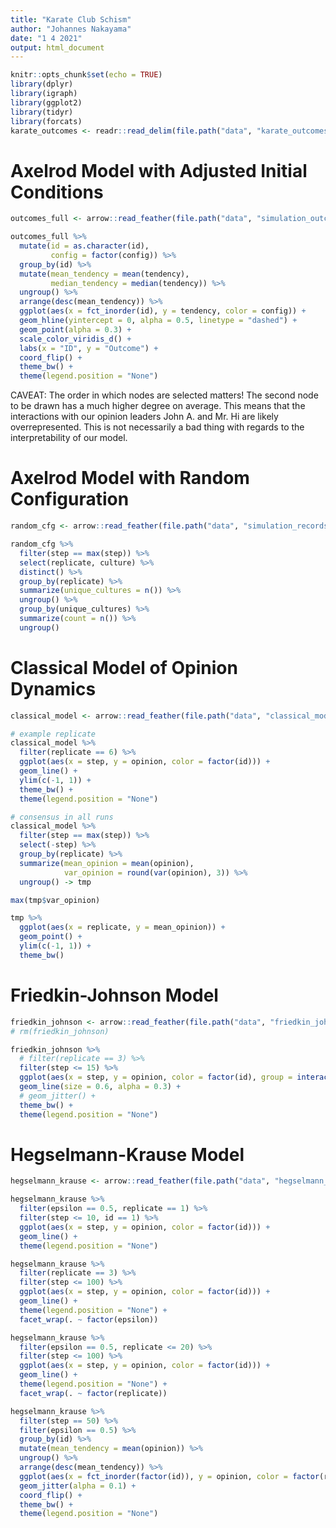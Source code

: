 ```yaml
---
title: "Karate Club Schism"
author: "Johannes Nakayama"
date: "1 4 2021"
output: html_document
---
```


```r
knitr::opts_chunk$set(echo = TRUE)
library(dplyr)
library(igraph)
library(ggplot2)
library(tidyr)
library(forcats)
karate_outcomes <- readr::read_delim(file.path("data", "karate_outcomes.csv"), delim = ";")
```



# Axelrod Model with Adjusted Initial Conditions

```r
outcomes_full <- arrow::read_feather(file.path("data", "simulation_outcomes", "outcomes_full.arrow"))
```

```r

outcomes_full %>% 
  mutate(id = as.character(id),
         config = factor(config)) %>% 
  group_by(id) %>% 
  mutate(mean_tendency = mean(tendency),
         median_tendency = median(tendency)) %>% 
  ungroup() %>% 
  arrange(desc(mean_tendency)) %>% 
  ggplot(aes(x = fct_inorder(id), y = tendency, color = config)) +
  geom_hline(yintercept = 0, alpha = 0.5, linetype = "dashed") +
  geom_point(alpha = 0.3) +
  scale_color_viridis_d() +
  labs(x = "ID", y = "Outcome") +
  coord_flip() +
  theme_bw() +
  theme(legend.position = "None")

```

CAVEAT: The order in which nodes are selected matters! The second node to be drawn has a much higher degree on average. This means that the interactions with our opinion leaders John A. and Mr. Hi are likely overrepresented. This is not necessarily a bad thing with regards to the interpretability of our model.


# Axelrod Model with Random Configuration

```r

random_cfg <- arrow::read_feather(file.path("data", "simulation_records", "random_config.arrow"))

```



```r

random_cfg %>% 
  filter(step == max(step)) %>% 
  select(replicate, culture) %>% 
  distinct() %>% 
  group_by(replicate) %>% 
  summarize(unique_cultures = n()) %>% 
  ungroup() %>% 
  group_by(unique_cultures) %>% 
  summarize(count = n()) %>% 
  ungroup()

```


# Classical Model of Opinion Dynamics

```r

classical_model <- arrow::read_feather(file.path("data", "classical_model", "classical_model.arrow"))

```


```r

# example replicate
classical_model %>% 
  filter(replicate == 6) %>% 
  ggplot(aes(x = step, y = opinion, color = factor(id))) +
  geom_line() +
  ylim(c(-1, 1)) +
  theme_bw() +
  theme(legend.position = "None")

# consensus in all runs
classical_model %>% 
  filter(step == max(step)) %>% 
  select(-step) %>% 
  group_by(replicate) %>% 
  summarize(mean_opinion = mean(opinion),
            var_opinion = round(var(opinion), 3)) %>%
  ungroup() -> tmp 

max(tmp$var_opinion)

tmp %>% 
  ggplot(aes(x = replicate, y = mean_opinion)) +
  geom_point() +
  ylim(c(-1, 1)) +
  theme_bw()


```



# Friedkin-Johnson Model

```r

friedkin_johnson <- arrow::read_feather(file.path("data", "friedkin_johnson", "friedkin_johnson.arrow"))
# rm(friedkin_johnson)
```


```r

friedkin_johnson %>% 
  # filter(replicate == 3) %>% 
  filter(step <= 15) %>% 
  ggplot(aes(x = step, y = opinion, color = factor(id), group = interaction(id, replicate))) +
  geom_line(size = 0.6, alpha = 0.3) +
  # geom_jitter() +
  theme_bw() +
  theme(legend.position = "None")

```


# Hegselmann-Krause Model


```r
hegselmann_krause <- arrow::read_feather(file.path("data", "hegselmann_krause", "hegselmann_krause.arrow"))
```


```r
hegselmann_krause %>% 
  filter(epsilon == 0.5, replicate == 1) %>% 
  filter(step <= 10, id == 1) %>% 
  ggplot(aes(x = step, y = opinion, color = factor(id))) +
  geom_line() +
  theme(legend.position = "None")
```



```r

hegselmann_krause %>% 
  filter(replicate == 3) %>% 
  filter(step <= 100) %>% 
  ggplot(aes(x = step, y = opinion, color = factor(id))) +
  geom_line() +
  theme(legend.position = "None") +
  facet_wrap(. ~ factor(epsilon))

```


```r

hegselmann_krause %>% 
  filter(epsilon == 0.5, replicate <= 20) %>% 
  filter(step <= 100) %>% 
  ggplot(aes(x = step, y = opinion, color = factor(id))) +
  geom_line() +
  theme(legend.position = "None") +
  facet_wrap(. ~ factor(replicate))

```


```r

hegselmann_krause %>% 
  filter(step == 50) %>% 
  filter(epsilon == 0.5) %>% 
  group_by(id) %>% 
  mutate(mean_tendency = mean(opinion)) %>% 
  ungroup() %>% 
  arrange(desc(mean_tendency)) %>% 
  ggplot(aes(x = fct_inorder(factor(id)), y = opinion, color = factor(replicate))) +
  geom_jitter(alpha = 0.1) +
  coord_flip() +
  theme_bw() +
  theme(legend.position = "None")
  

```





































